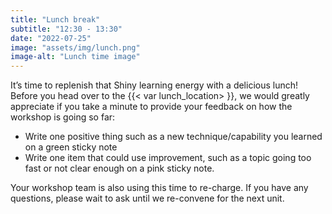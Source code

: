 ```yaml
---
title: "Lunch break"
subtitle: "12:30 - 13:30"
date: "2022-07-25"
image: "assets/img/lunch.png"
image-alt: "Lunch time image"
---
```


It's time to replenish that Shiny learning energy with a delicious lunch! Before you head over to the {{< var lunch_location> }}, we would greatly appreciate if you take a minute to provide your feedback on how the workshop is going so far:

* Write one positive thing such as a new technique/capability you learned on a green sticky note
* Write one item that could use improvement, such as a topic going too fast or not clear enough on a pink sticky note. 

Your workshop team is also using this time to re-charge. If you have any questions, please wait to ask until we re-convene for the next unit.

